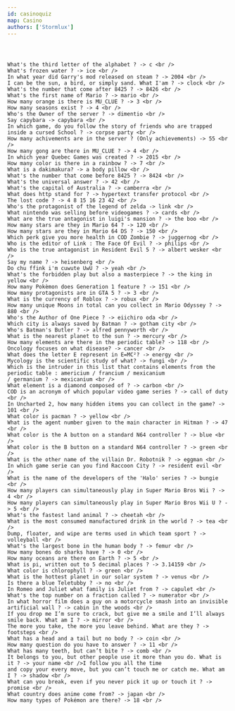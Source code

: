 ```yaml
---
id: casinoquiz
map: Casino
authors: ['Stormlux']
---
```



<Header title="Answers" id="answers"></Header>

    What's the third letter of the alphabet ? -> c <br />
    What's frozen water ? -> ice <br />
    In what year did Garry's mod released on steam ? -> 2004 <br />
    I can be the sun, a bird, or simply sand. What I'am ? -> clock <br />
    What's the number that come after 8425 ? -> 8426 <br />
    What's the first name of Mario ? -> mario <br />
    How many orange is there is MU_CLUE ? -> 3 <br />
    How many seasons exist ? -> 4 <br />
    Who's the Owner of the server ? -> dimentio <br />
    Say capybara -> capybara <br />
    In which game, do you follow the story of friends who are trapped inside a cursed School ? -> corpse party <br />
    How many achivements are in the server ? (Only achievements) -> 55 <br />
    How many gong are there in MU_CLUE ? -> 4 <br />
    In which year Quebec Games was created ? -> 2015 <br />
    How many color is there in a rainbow ? -> 7 <br />
    What is a dakimakura? -> a body pillow <br />
    What's the number that come before 8425 ? -> 8424 <br />
    What's the universal answer ? -> 42 <br />
    What's the capital of Australia ? -> camberra <br />
    What does http stand for ? -> hypertext transfer protocol <br />
    The lost code ? -> 4 8 15 16 23 42 <br />
    Who's the protagonist of the legend of zelda -> link <br />
    What nintendo was selling before videogames ? -> cards <br />
    What are the true antagonist in luigi's mansion ? -> the boo <br />
    How many stars are they in Mario 64 ? -> 120 <br />
    How many stars are they in Mario 64 DS ? -> 150 <br />
    Which perk give you more health in COD Zombie ? -> juggernog <br />
    Who is the editor of Link : The Face Of Evil ? -> philips <br />
    Who is the true antagonist in Resident Evil 5 ? -> albert wesker <br />
    Say my name ? -> heisenberg <br />
    Do chu ffink i'm cuwute UwU ? -> yeah <br />
    What's the forbidden play but also a masterpiece ? -> the king in yellow <br />
    How many Pokèmon does Generation 1 feature ? -> 151 <br />
    How many protagonists are in GTA 5 ? -> 3 <br />
    What is the currency of Roblox ? -> robux <br />
    How many unique Moons in total can you collect in Mario Odyssey ? -> 880 <br />
    Who's the Author of One Piece ? -> eiichiro oda <br />
    Which city is always saved by Batman ? -> gotham city <br />
    Who's Batman's Butler ? -> alfred pennyworth <br />
    What is the nearest planet to the sun ? -> mercury <br />
    How many elements are there in the periodic table? -> 118 <br />
    Oncology focuses on what disease? -> cancer <br />
    What does the letter E represent in E=MC²? -> energy <br />
    Mycology is the scientific study of what? -> fungi <br />
    Which is the intruder in this list that contains elements from the periodic table : americium / francium / mexicanium
    / germanium ? -> mexicanium <br />
    What element is a diamond composed of ? -> carbon <br />
    COD is an acronym of which popular video game series ? -> call of duty <br />
    In Uncharted 2, how many hidden items you can collect in the game? -> 101 <br />
    What color is pacman ? -> yellow <br />
    What is the agent number given to the main character in Hitman ? -> 47 <br />
    What color is the A button on a standard N64 controller ? -> blue <br />
    What color is the B button on a standard N64 controller ? -> green <br />
    What is the other name of the villain Dr. Robotnik ? -> eggman <br />
    In which game serie can you find Raccoon City ? -> resident evil <br />
    What is the name of the developers of the 'Halo' series ? -> bungie <br />
    How many players can simultaneously play in Super Mario Bros Wii ? -> 4 <br />
    How many players can simultaneously play in Super Mario Bros Wii U ? -> 5 <br />
    What's the fastest land animal ? -> cheetah <br />
    What is the most consumed manufactured drink in the world ? -> tea <br />
    Dump, floater, and wipe are terms used in which team sport ? -> volleyball <br />
    What's the largest bone in the human body ? -> femur <br />
    How many bones do sharks have ? -> 0 <br />
    How many oceans are there on Earth ? -> 5 <br />
    What is pi, written out to 5 decimal places ? -> 3.14159 <br />
    What color is chlorophyll ? -> green <br />
    What is the hottest planet in our solar system ? -> venus <br />
    Is there a blue Teletubby ? -> no <br />
    In Romeo and Juliet what family is Juliet from ? -> capulet <br />
    What's the top number on a fraction called ? -> numerator <br />
    In what horror film does a guy on a motorcycle smash into an invisible artificial wall ? -> cabin in the woods <br />
    If you drop me I’m sure to crack, but give me a smile and I’ll always smile back. What am I ? -> mirror <br />
    The more you take, the more you leave behind. What are they ? -> footsteps <br />
    What has a head and a tail but no body ? -> coin <br />
    How many question do you have to answer ? -> 11 <br />
    What has many teeth, but can’t bite ? -> comb <br />
    It belongs to you, but other people use it more than you do. What is it ? -> your name <br />I follow you all the time
    and copy your every move, but you can’t touch me or catch me. What am I ? -> shadow <br />
    What can you break, even if you never pick it up or touch it ? -> promise <br />
    What country does anime come from? -> japan <br />
    How many types of Pokémon are there? -> 18 <br />
